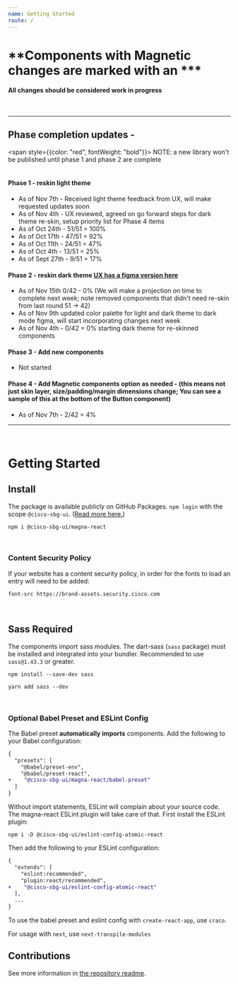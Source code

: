 ```yaml
---
name: Getting Started
route: /
---
```

# **Components with Magnetic changes are marked with an ***
#### All changes should be considered work in progress
<br />
<hr/>

## Phase completion updates -
<span style={{color: "red", fontWeight: "bold"}}>
NOTE: a new library won't be published until phase 1 and phase 2 are complete
</span>
<br />
<br />

#### Phase 1 - reskin light theme
- As of Nov 7th - Received light theme feedback from UX, will make requested updates soon
- As of Nov 4th - UX reviewed, agreed on go forward steps for dark theme re-skin, setup priority list for Phase 4 items
- As of Oct 24th  - 51/51 = 100%
- As of Oct 17th  - 47/51 = 92%
- As of Oct 11th  - 24/51 = 47%
- As of Oct 4th   - 13/51 = 25%
- As of Sept 27th - 9/51  = 17%

#### Phase 2 - reskin dark theme [UX has a figma version here](https://www.figma.com/file/6ILKQfiWVH6yNzPFk9pkz4/%F0%9F%A7%B2--Magnetic-Design-Library%3A-Dark-Mode-%5BWiP%5D-(Copy)?node-id=33305%3A351330&t=rP6kUD4YtZv5ZUcf-0)
- As of Nov 15th 0/42 - 0% (We will make a projection on time to complete next week; note removed components that didn't need re-skin from last round 51 -> 42)
- As of Nov 9th updated color palette for light and dark theme to dark mode figma, will start incorporating changes next week
- As of Nov 4th - 0/42 = 0% starting dark theme for re-skinned components

#### Phase 3 - Add new components
- Not started

#### Phase 4 - Add Magnetic components option as needed - (this means not just skin layer, size/padding/margin dimensions change; You can see a sample of this at the bottom of the Button component)
- As of Nov 7th - 2/42 = 4%


<hr />
<br />

# Getting Started

## Install

The package is available publicly on GitHub Packages. `npm login` with the scope `@cisco-sbg-ui`. ([Read more here.](https://docs.github.com/en/packages/working-with-a-github-packages-registry/working-with-the-npm-registry))

`npm i @cisco-sbg-ui/magna-react`

<br />

### Content Security Policy

If your website has a content security policy, in order for the fonts to load an entry will need to be added:

`font-src https://brand-assets.security.cisco.com`

<br />

## Sass Required

The components import sass modules. The dart-sass (`sass` package) must be installed and integrated into your bundler. Recommended to use `sass@1.43.3` or greater.

```
npm install --save-dev sass

yarn add sass --dev
```

<br />

### Optional Babel Preset and ESLint Config

The Babel preset **automatically imports** components. Add the following to your Babel configuration:

```diff
{
  "presets": [
    "@babel/preset-env",
    "@babel/preset-react",
+    "@cisco-sbg-ui/magna-react/babel-preset"
  ]
}
```

Without import statements, ESLint will complain about your source code. The magna-react ESLint plugin will take care of that. First install the ESLint plugin:

`npm i -D @cisco-sbg-ui/eslint-config-atomic-react`

Then add the following to your ESLint configuration:

```diff
{
  "extends": [
    "eslint:recommended",
    "plugin:react/recommended",
+    "@cisco-sbg-ui/eslint-config-atomic-react"
  ],
  ...
}
```

To use the babel preset and eslint config with `create-react-app`, use `craco`.

For usage with `next`, use `next-transpile-modules`

## Contributions

See more information in [the repository readme](https://www.github.com/cisco-sbg-ui/magna-react#readme).
